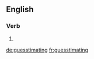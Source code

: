 
==English==

===Verb===
{{head|en}}

# {{present participle of|guesstimate}}

[[de:guesstimating]]
[[fr:guesstimating]]